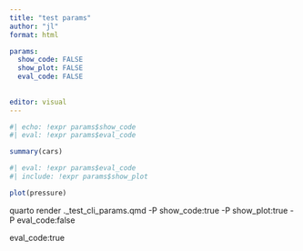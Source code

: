 ```yaml
---
title: "test params"
author: "jl"
format: html

params:
  show_code: FALSE
  show_plot: FALSE
  eval_code: FALSE
  
  
editor: visual
---
```




```r
#| echo: !expr params$show_code
#| eval: !expr params$eval_code

summary(cars)
```

```r
#| eval: !expr params$eval_code
#| include: !expr params$show_plot

plot(pressure)
```



quarto render .\delme_test_cli_params.qmd -P show_code:true -P show_plot:true -P eval_code:false

 eval_code:true